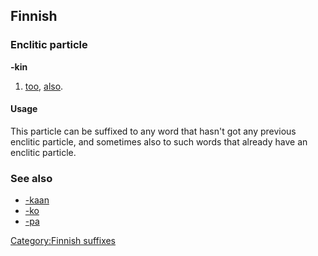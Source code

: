 ==Finnish==

===Enclitic particle===
'''-kin'''

# [[too]], [[also]].

====Usage====
This particle can be suffixed to any word that hasn't got any previous enclitic particle, and sometimes also to such words that already have an enclitic particle.

===See also===
*[[-kaan#Finnish|-kaan]]
*[[-ko#Finnish|-ko]]
*[[-pa#Finnish|-pa]]
[[Category:Finnish suffixes]]